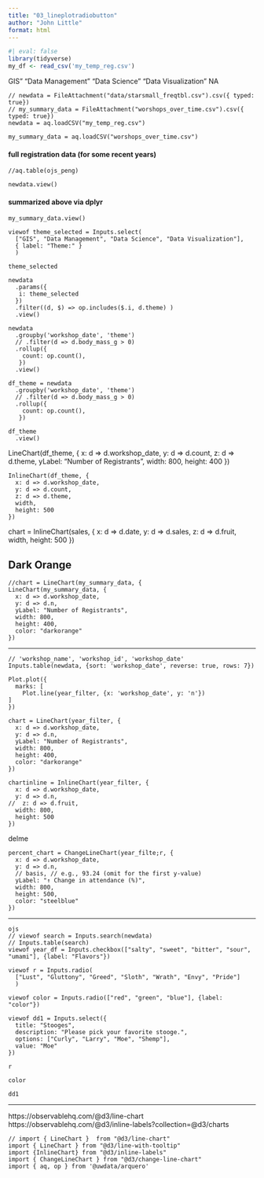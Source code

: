 ```yaml
---
title: "03_lineplotradiobutton"
author: "John Little"
format: html
---
```


```r
#| eval: false
library(tidyverse)
my_df <- read_csv('my_temp_reg.csv')


```
GIS"                "Data Management"    "Data Science"       "Data Visualization" NA   

```ojs
// newdata = FileAttachment("data/starsmall_freqtbl.csv").csv({ typed: true})
// my_summary_data = FileAttachment("worshops_over_time.csv").csv({ typed: true})
newdata = aq.loadCSV("my_temp_reg.csv")
```


```ojs
my_summary_data = aq.loadCSV("worshops_over_time.csv")
```

#### full registration data (for some recent years)

```ojs
//aq.table(ojs_peng)

newdata.view()
```

#### summarized above via dplyr

```ojs
my_summary_data.view()
```



```ojs
viewof theme_selected = Inputs.select(  
  ["GIS", "Data Management", "Data Science", "Data Visualization"],
  { label: "Theme:" }
  )
  
theme_selected

```


```ojs
newdata
  .params({
   i: theme_selected
  })
  .filter((d, $) => op.includes($.i, d.theme) )
  .view()
```


```ojs
newdata
  .groupby('workshop_date', 'theme')
  // .filter(d => d.body_mass_g > 0)
  .rollup({
    count: op.count(),
   })
  .view()
```


```ojs
df_theme = newdata
  .groupby('workshop_date', 'theme')
  // .filter(d => d.body_mass_g > 0)
  .rollup({
    count: op.count(),
   })
   
df_theme
  .view()
```



LineChart(df_theme, {
  x: d => d.workshop_date,
  y: d => d.count,
  z: d => d.theme,
  yLabel: "Number of Registrants",
  width: 800,
  height: 400
})
```ojs
InlineChart(df_theme, {
  x: d => d.workshop_date,
  y: d => d.count,
  z: d => d.theme,
  width,
  height: 500
})
```
chart = InlineChart(sales, {
  x: d => d.date,
  y: d => d.sales,
  z: d => d.fruit,
  width,
  height: 500
})


## Dark Orange

```ojs
//chart = LineChart(my_summary_data, {
LineChart(my_summary_data, {
  x: d => d.workshop_date,
  y: d => d.n,
  yLabel: "Number of Registrants",
  width: 800,
  height: 400,
  color: "darkorange"
})
```

---

```ojs
// 'workshop_name', 'workshop_id', 'workshop_date'
Inputs.table(newdata, {sort: 'workshop_date', reverse: true, rows: 7})
```



```ojs
Plot.plot({
  marks: [
    Plot.line(year_filter, {x: 'workshop_date', y: 'n'})
]
})
```


```ojs
chart = LineChart(year_filter, {
  x: d => d.workshop_date,
  y: d => d.n,
  yLabel: "Number of Registrants",
  width: 800,
  height: 400,
  color: "darkorange"
})
```

```ojs
chartinline = InlineChart(year_filter, {
  x: d => d.workshop_date,
  y: d => d.n,
//  z: d => d.fruit,
  width: 800,
  height: 500
})
```

delme
```ojs
percent_chart = ChangeLineChart(year_filte;r, {
  x: d => d.workshop_date,
  y: d => d.n,
  // basis, // e.g., 93.24 (omit for the first y-value)
  yLabel: "↑ Change in attendance (%)",
  width: 800,
  height: 500,
  color: "steelblue"
})
```


***

```
{ojs}
// viewof search = Inputs.search(newdata)
// Inputs.table(search)
viewof year_df = Inputs.checkbox(["salty", "sweet", "bitter", "sour", "umami"], {label: "Flavors"})

viewof r = Inputs.radio(
  ["Lust", "Gluttony", "Greed", "Sloth", "Wrath", "Envy", "Pride"]
  )
  
viewof color = Inputs.radio(["red", "green", "blue"], {label: "color"})

viewof dd1 = Inputs.select({
  title: "Stooges",
  description: "Please pick your favorite stooge.",
  options: ["Curly", "Larry", "Moe", "Shemp"],
  value: "Moe"
})

r

color

dd1
```



***

https://observablehq.com/@d3/line-chart https://observablehq.com/@d3/inline-labels?collection=@d3/charts

```ojs
// import { LineChart }  from "@d3/line-chart"
import { LineChart } from "@d3/line-with-tooltip"
import {InlineChart} from "@d3/inline-labels"
import { ChangeLineChart } from "@d3/change-line-chart"
import { aq, op } from '@uwdata/arquero'
```
